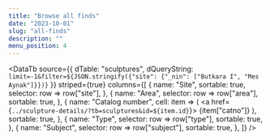 ```yaml
---
title: "Browse all finds"
date: "2023-10-01"
slug: "all-finds"
description: ""
menu_position: 4
---
```



<DataTb
  source={{
    dTable: "sculptures",
    dQueryString: `limit=-1&filter=${JSON.stringify({"site": {"_nin": ["Butkara I", "Mes Aynak"]}})}`
  }}
  striped={true}
  columns={[
  {
    name: "Site",
    sortable: true,
    selector: row => row["site"],
  },
  {
    name: "Area",
    selector: row => row["area"],
    sortable: true,
  },
  {
    name: "Catalog number",
    cell: item => (
          <a href={`../sculpture-details/?tb=sculptures&id=${item.id}`}>
            {item["catno"]} 
          </a>
        ),
    sortable: true,
  },
  {
    name: "Type",
    selector: row => row["type"],
    sortable: true,
  },
  {
    name: "Subject",
    selector: row => row["subject"],
    sortable: true,
  },
]}
/>